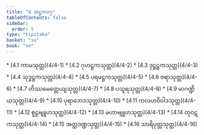 ```yaml
---
title: "4 အဋ္ဌကဝဂ္ဂ"
tableOfContents: false
sidebar:
  order: 5
type: "tipitaka"
basket: "su"
book: "sn"
---
```



<DynamicBreadcrumb />



<TableOfContents book="sn" section="4">
* [4.1 ကာမသုတ္တ](4/4-1)
* [4.2 ဂုဟဋ္ဌကသုတ္တ](4/4-2)
* [4.3 ဒုဋ္ဌဋ္ဌကသုတ္တ](4/4-3)
* [4.4 သုဒ္ဓဋ္ဌကသုတ္တ](4/4-4)
* [4.5 ပရမဋ္ဌကသုတ္တ](4/4-5)
* [4.6 ဇရာသုတ္တ](4/4-6)
* [4.7 တိဿမေတ္တေယျသုတ္တ](4/4-7)
* [4.8 ပသူရသုတ္တ](4/4-8)
* [4.9 မာဂဏ္ဍိယသုတ္တ](4/4-9)
* [4.10 ပုရာဘေဒသုတ္တ](4/4-10)
* [4.11 ကလဟဝိဝါဒသုတ္တ](4/4-11)
* [4.12 စူဠဗျူဟသုတ္တ](4/4-12)
* [4.13 မဟာဗျူဟသုတ္တ](4/4-13)
* [4.14 တုဝဋကသုတ္တ](4/4-14)
* [4.15 အတ္တဒဏ္ဍသုတ္တ](4/4-15)
* [4.16 သာရိပုတ္တသုတ္တ](4/4-16)
</TableOfContents>